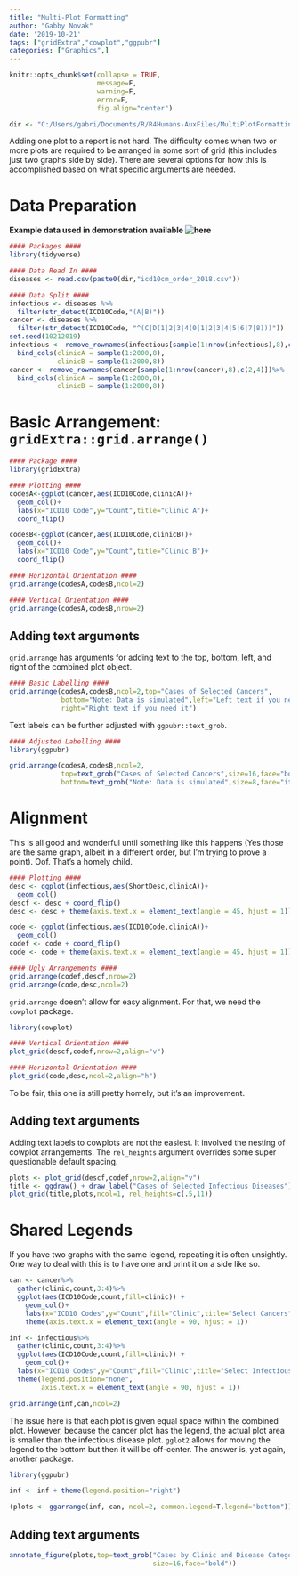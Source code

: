 ```yaml
---
title: "Multi-Plot Formatting"
author: "Gabby Novak"
date: '2019-10-21'
tags: ["gridExtra","cowplot","ggpubr"]
categories: ["Graphics",]
---
```


```r
knitr::opts_chunk$set(collapse = TRUE, 
                      message=F,
                      warning=F,
                      error=F,
                      fig.align="center")

dir <- "C:/Users/gabri/Documents/R/R4Humans-AuxFiles/MultiPlotFormatting/"
```

Adding one plot to a report is not hard. The difficulty comes when two or more plots are required to be arranged in some sort of grid (this includes just two graphs side by side). There are several options for how this is accomplished based on what specific arguments are needed.

# Data Preparation

**Example data used in demonstration available ![here]("https://github.com/ganovak/R4Humans-AuxFiles/blob/master/MultiPlotFormatting/icd10cm_order_2018.csv")**

```r
#### Packages ####
library(tidyverse)

#### Data Read In ####
diseases <- read.csv(paste0(dir,"icd10cm_order_2018.csv"))

#### Data Split ####
infectious <- diseases %>%
  filter(str_detect(ICD10Code,"(A|B)"))
cancer <- diseases %>%
  filter(str_detect(ICD10Code, "^(C|D(1|2|3|4(0|1|2|3|4|5|6|7|8)))"))
set.seed(10212019)
infectious <- remove_rownames(infectious[sample(1:nrow(infectious),8),c(2,4)])%>%
  bind_cols(clinicA = sample(1:2000,8),
            clinicB = sample(1:2000,8))
cancer <- remove_rownames(cancer[sample(1:nrow(cancer),8),c(2,4)])%>%
  bind_cols(clinicA = sample(1:2000,8),
            clinicB = sample(1:2000,8))
```

# Basic Arrangement: `gridExtra::grid.arrange()`

```r
#### Package ####
library(gridExtra)

#### Plotting ####
codesA<-ggplot(cancer,aes(ICD10Code,clinicA))+
  geom_col()+
  labs(x="ICD10 Code",y="Count",title="Clinic A")+
  coord_flip()

codesB<-ggplot(cancer,aes(ICD10Code,clinicB))+
  geom_col()+
  labs(x="ICD10 Code",y="Count",title="Clinic B")+
  coord_flip()

#### Horizontal Orientation ####
grid.arrange(codesA,codesB,ncol=2)

#### Vertical Orientation ####
grid.arrange(codesA,codesB,nrow=2)

```

## Adding text arguments

`grid.arrange` has arguments for adding text to the top, bottom, left, and right of the combined plot object.

```r
#### Basic Labelling ####
grid.arrange(codesA,codesB,ncol=2,top="Cases of Selected Cancers",
             bottom="Note: Data is simulated",left="Left text if you need it",
             right="Right text if you need it")
```

Text labels can be further adjusted with `ggpubr::text_grob`. 

```r
#### Adjusted Labelling ####
library(ggpubr)

grid.arrange(codesA,codesB,ncol=2,
             top=text_grob("Cases of Selected Cancers",size=16,face="bold"),
             bottom=text_grob("Note: Data is simulated",size=8,face="italic",hjust=-2))
```

# Alignment

This is all good and wonderful until something like this happens (Yes those are the same graph, albeit in a different order, but I'm trying to prove a point). Oof. That's a homely child. 

```r
#### Plotting ####
desc <- ggplot(infectious,aes(ShortDesc,clinicA))+
  geom_col()
descf <- desc + coord_flip()
desc <- desc + theme(axis.text.x = element_text(angle = 45, hjust = 1))

code <- ggplot(infectious,aes(ICD10Code,clinicA))+
  geom_col()
codef <- code + coord_flip()
code <- code + theme(axis.text.x = element_text(angle = 45, hjust = 1))

#### Ugly Arrangements ####
grid.arrange(codef,descf,nrow=2)
grid.arrange(code,desc,ncol=2)
```

`grid.arrange` doesn't allow for easy alignment. For that, we need the `cowplot` package.

```r
library(cowplot)

#### Vertical Orientation ####
plot_grid(descf,codef,nrow=2,align="v")

#### Horizontal Orientation ####
plot_grid(code,desc,ncol=2,align="h")
```

To be fair, this one is still pretty homely, but it's an improvement.

## Adding text arguments

Adding text labels to cowplots are not the easiest. It involved the nesting of cowplot arrangements. The `rel_heights` argument overrides some super questionable default spacing.

```r
plots <- plot_grid(descf,codef,nrow=2,align="v")
title <- ggdraw() + draw_label("Cases of Selected Infectious Diseases")
plot_grid(title,plots,ncol=1, rel_heights=c(.5,11))
```

# Shared Legends

If you have two graphs with the same legend, repeating it is often unsightly. One way to deal with this is to have one and print it on a side like so. 

```r
can <- cancer%>%
  gather(clinic,count,3:4)%>%
  ggplot(aes(ICD10Code,count,fill=clinic)) +
    geom_col()+
    labs(x="ICD10 Codes",y="Count",fill="Clinic",title="Select Cancers")+
    theme(axis.text.x = element_text(angle = 90, hjust = 1))

inf <- infectious%>%
  gather(clinic,count,3:4)%>%
  ggplot(aes(ICD10Code,count,fill=clinic)) +
    geom_col()+
  labs(x="ICD10 Codes",y="Count",fill="Clinic",title="Select Infectious Diseases")+
  theme(legend.position="none",
        axis.text.x = element_text(angle = 90, hjust = 1))

grid.arrange(inf,can,ncol=2)
```

The issue here is that each plot is given equal space within the combined plot. However, because the cancer plot has the legend, the actual plot area is smaller than the infectious disease plot. `gglot2` allows for moving the legend to the bottom but then it will be off-center. The answer is, yet again, another package.

```r
library(ggpubr)

inf <- inf + theme(legend.position="right")

(plots <- ggarrange(inf, can, ncol=2, common.legend=T,legend="bottom"))
```

## Adding text arguments

```r
annotate_figure(plots,top=text_grob("Cases by Clinic and Disease Category",
                                    size=16,face="bold"))
```